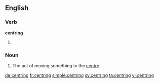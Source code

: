 ==English==

===Verb===
'''centring'''

# {{present participle of|centre}}

===Noun===
{{en-noun}}

# The act of moving something to the [[centre]]

[[de:centring]]
[[fr:centring]]
[[simple:centring]]
[[sv:centring]]
[[ta:centring]]
[[vi:centring]]
